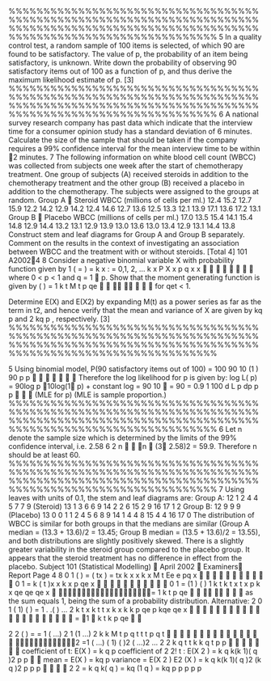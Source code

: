 
%%%%%%%%%%%%%%%%%%%%%%%%%%%%%%%%%%%%%%%%%%%%%%%%%%%%%%%%%%%%%%%%%%%%%%%%%%%%%%%%%%%%%%%%%%%%%%%%%%%%%%%%%%%%%%%%%%%%%%%%%%%%%%%%%%%%%%%%%%
5 In a quality control test, a random sample of 100 items is selected, of which 90 are
found to be satisfactory. The value of p, the probability of an item being satisfactory,
is unknown.
Write down the probability of observing 90 satisfactory items out of 100 as a function
of p, and thus derive the maximum likelihood estimate of p. [3]
%%%%%%%%%%%%%%%%%%%%%%%%%%%%%%%%%%%%%%%%%%%%%%%%%%%%%%%%%%%%%%%%%%%%%%%%%%%%%%%%%%%%%%%%%%%%%%%%%%%%%%%%%%%%%%%%%%%%%%%%%%%%%%%%%%%%%%%%%%
6 A national survey research company has past data which indicate that the interview
time for a consumer opinion study has a standard deviation of 6 minutes.
Calculate the size of the sample that should be taken if the company requires a 99%
confidence interval for the mean interview time to be within 2 minutes. 
7 The following information on white blood cell count (WBCC) was collected from
subjects one week after the start of chemotherapy treatment. One group of subjects
(A) received steroids in addition to the chemotherapy treatment and the other group
(B) received a placebo in addition to the chemotherapy. The subjects were assigned
to the groups at random.
Group A  Steroid
WBCC (millions of cells per ml.)
12.4 15.2 12.7 15.9 12.2 14.2 12.9 14.2 12.4 14.6
12.7 13.6 12.5 13.3 12.1 13.9 17.1 13.6 17.2 13.1
Group B  Placebo
WBCC (millions of cells per ml.)
17.0 13.5 15.4 14.1 15.4 14.8 12.9 14.4 13.2 13.1
12.9 13.9 13.0 13.6 13.0 13.4 12.9 13.1 14.4 13.8
\item Construct stem and leaf diagrams for Group A and Group B separately. 
\item Comment on the results in the context of investigating an association between
WBCC and the treatment with or without steroids. 
[Total 4]
101 A20024
8 Consider a negative binomial variable X with probability function given by
1
( = ) = k x : = 0,1, 2, ... k x
P X x p q x
x
   
 
 
where 0 < p < 1 and q = 1  p.
\item Show that the moment generating function is given by
( ) =
1
k
t
M t p
qe
 
    
for qet < 1. 
\item Determine E(X) and E(X2) by expanding M(t) as a power series as far as the
term in t2, and hence verify that the mean and variance of X are given by
kq
p
and 2
kq
p
, respectively. [3]
%%%%%%%%%%%%%%%%%%%%%%%%%%%%%%%%%%%%%%%%%%%%%%%%%%%%%%%%%%%%%%%%%%%%%%%%%%%%%%%%%%%%%%%%%%%%%%%%%%%%%%%%%%%%%%%%%%%%%%%%%%%%%%%%%%%%%%%%%%


5 Using binomial model, P(90 satisfactory items out of 100) = 100 90 10
(1 )
90
p p
 
  
 
Therefore the log likelihood for p is given by:
log L( p) = 90log p 10log(1 p) + constant
log = 90 10  = 90 = 0.9
1 100
d L p
dp p p
 

(MLE for p)
(MLE is sample proportion.)
%%%%%%%%%%%%%%%%%%%%%%%%%%%%%%%%%%%%%%%%%%%%%%%%%%%%%%%%%%%%%%%%%%%%%%%%%%%%%%%%%%%%%%%%%%%%%%%%%%%%%%%%%%%%%%%%%%%%%%%%%%%%%%%%%%%%%%%%%%
6 Let n denote the sample size which is determined by the limits of the 99% confidence
interval, i.e.
2.58 6 2
n
 
n  (3 2.58)2 = 59.9. Therefore n should be at least 60.
%%%%%%%%%%%%%%%%%%%%%%%%%%%%%%%%%%%%%%%%%%%%%%%%%%%%%%%%%%%%%%%%%%%%%%%%%%%%%%%%%%%%%%%%%%%%%%%%%%%%%%%%%%%%%%%%%%%%%%%%%%%%%%%%%%%%%%%%%%
7 \item Using leaves with units of 0.1, the stem and leaf diagrams are:
Group A: 12 1 2 4 4 5 7 7 9
(Steroid) 13 1 3 6 6 9
14 2 2 6
15 2 9
16
17 1 2
Group B: 12 9 9 9
(Placebo) 13 0 0 1 1 2 4 5 6 8 9
14 1 4 4 8
15 4 4
16
17 0
\item The distribution of WBCC is similar for both groups in that the medians are
similar (Group A median = (13.3 + 13.6)/2 = 13.45; Group B median = (13.5
+ 13.6)/2 = 13.55), and both distributions are slightly positively skewed.
There is a slightly greater variability in the steroid group compared to the
placebo group. It appears that the steroid treatment has no difference in effect
from the placebo.
Subject 101 (Statistical Modelling)  April 2002  Examiners Report
Page 4
8 \item
0
1
( ) = ( tx ) = tx k x
x
k x
M t Ee e pq
x


   
 
 

0
1
= k ( t )x
x
k x
p qe
x


   
 
 

0
1
= (1 ) ( )
1
k
t k t x
t
x
p k x qe qe
qe x


     
         

=
1
k
t
p
qe
 
    
as the sum equals 1, being the sum of a probability
distribution.
Alternative:
2
0
1 ( 1) ( ) = 1 . .( ) ...
2
k t x k t t
x
k x k k p qe p kqe qe
x


      
      
   
 = 1 
k t k p qe 

\item
2
2 ( ) = = 1 ( ...)
2
1 (1 ...)
2
k
k
M t p q t t
t p q t

 
   
                  
 
2
=1 ( ...) ( 1) ( )2 ( ...)2 ...
2 2
k q t t k k q t
p p

     
coefficient of t: E(X ) = k q
p
coefficient of
2
2!
t : E(X 2 ) = k q k(k 1)( q )2
p p
 
mean = E(X ) = kq
p
variance = E(X 2 ) E2 (X ) = k q k(k 1)( q )2 (k q )2
p p p
   
2
2 = k q k( q ) = kq (1 q ) = kq
p p p p p

